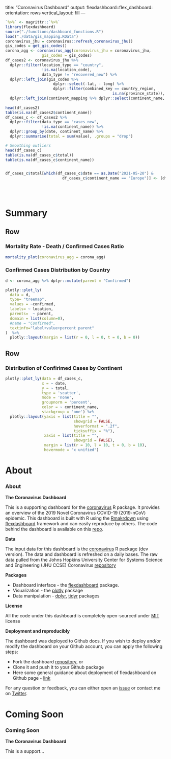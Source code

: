 <!-- # --- -->
title: "Coronavirus Dashboard"
output: 
  flexdashboard::flex_dashboard:
    orientation: rows
    vertical_layout: fill
---

```r
`%>%` <- magrittr::`%>%`
library(flexdashboard)
source("./functions/dashboard_functions.R")
load("./data/gis_mapping.RData")
coronavirus_jhu = coronavirus::refresh_coronavirus_jhu()
gis_codes = get_gis_codes()
corona_agg <- coronavirus_agg(coronavirus_jhu = coronavirus_jhu,
                gis_codes = gis_codes)
df_cases2 <- coronavirus_jhu %>%
  dplyr::filter(location_type == "country",
                !is.na(location_code),
                data_type != "recovered_new") %>%
  dplyr::left_join(gis_codes %>% 
                     dplyr::select(-lat, - long) %>%
                     dplyr::filter(combined_key == country_region, 
                                               is.na(province_state)), by = c("location" = "combined_key")) %>%
  dplyr::left_join(continent_mapping %>% dplyr::select(continent_name, continent_code, iso2), by = "iso2")
  
head(df_cases2)
table(is.na(df_cases2$continent_name))
df_cases_c <- df_cases2 %>% 
  dplyr::filter(data_type == "cases_new",
                !is.na(continent_name)) %>%
  dplyr::group_by(date, continent_name) %>%
  dplyr::summarise(total = sum(value), .groups = "drop")

# Smoothing outliers
head(df_cases_c)
table(is.na(df_cases_c$total))
table(is.na(df_cases_c$continent_name))


df_cases_c$total[which(df_cases_c$date == as.Date("2021-05-20") & 
                         df_cases_c$continent_name == "Europe")] <- (df_cases_c$total[which(df_cases_c$date == as.Date("2021-05-19") & 
                                                                                              df_cases_c$continent_name == "Europe")] + 
                                                                       df_cases_c$total[which(df_cases_c$date == as.Date("2021-05-21") & 
                                                                                                df_cases_c$continent_name == "Europe")]) / 2

```

Summary
===================================== 

Row 
-----------------------------------------------------------------------

### Mortality Rate - Death / Confirmed Cases Ratio

```r
mortality_plot(coronavirus_agg = corona_agg)
```


### Confirmed Cases Distribution by Country

```r
d <- corona_agg %>% dplyr::mutate(parent = "Confirmed")

plotly::plot_ly(
  data = d,
  type= "treemap",
  values = ~confirmed,
  labels= ~ location,
  parents=  ~ parent,
  domain = list(column=0),
  #name = "Confirmed",
  textinfo="label+value+percent parent"
)  %>%
  plotly::layout(margin = list(r = 0, l = 0, t = 0, b = 0))

```


Row 
-----------------------------------------------------------------------


### Distribution of Confirimed Cases by Continent

```r
plotly::plot_ly(data = df_cases_c,
                x = ~ date,
                y = ~ total,
                type = 'scatter', 
                mode = 'none', 
                groupnorm = 'percent',
                color = ~ continent_name,
                stackgroup = 'one') %>%
  plotly::layout(yaxis = list(title = "",
                              showgrid = FALSE,
                              hoverformat = ".2f",
                              ticksuffix = "%"),
                 xaxis = list(title = "",
                              showgrid = FALSE), 
                 margin = list(r = 10, l = 10, t = 0, b = 10),
                 hovermode = "x unified")
```


About
===================================== 

### About

**The Coronavirus Dashboard** 

This is a supporting dashboard for the [coronavirus](https://github.com/RamiKrispin/coronavirus) R package. It provides an overview of the 2019 Novel Coronavirus COVID-19 (2019-nCoV) epidemic. This dashboard is built with R using the [Rmakrdown](https://rmarkdown.rstudio.com/) using [flexdashboard](https://rmarkdown.rstudio.com/flexdashboard/) framework and can easily reproduce by others. The code behind the dashboard is available on this [repo](https://github.com/RamiKrispin/coronavirus_dashboard).


**Data**

The input data for this dashboard is the [coronavirus](https://github.com/RamiKrispin/coronavirus) R package (dev version). The data and dashboard is refreshed on a daily bases. The raw data pulled from the Johns Hopkins University Center for Systems Science and Engineering (JHU CCSE) Coronavirus [repository](https://github.com/RamiKrispin/coronavirus-csv)

**Packages**

* Dashboard interface - the [flexdashboard](https://rmarkdown.rstudio.com/flexdashboard/) package. 
* Visualization - the [plotly](https://plot.ly/r/) package
* Data manipulation - [dplyr](https://dplyr.tidyverse.org/), [tidyr](https://tidyr.tidyverse.org/) packages

**License**

All the code under this dashboard is completely open-sourced under [MIT](https://opensource.org/licenses/MIT) license

**Deployment and reproducibly**

The dashboard was deployed to Github docs. If you wish to deploy and/or modify the dashboard on your Github account, you can apply the following steps:

* Fork the dashboard [repository](https://github.com/RamiKrispin/coronavirus_dashboard), or
* Clone it and push it to your Github package
* Here some general guidance about deployment of flexdashboard on Github page - [link](https://github.com/pbatey/flexdashboard-example)

For any question or feedback, you can either open an [issue](https://github.com/RamiKrispin/coronavirus_dashboard/issues) or contact me on [Twitter](https://twitter.com/Rami_Krispin).

Coming Soon
===================================== 

### Coming Soon
**The Coronavirus Dashboard** 

This is a support...

